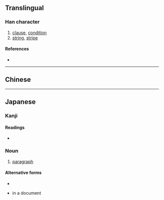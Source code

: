 {{character info/new}}
{{also|條}}
==Translingual==

===Han character===
{{Han char|rn=75|rad=木|as=03|sn=7|four=|canj=HED|ids=⿱夂木}}

# [[clause]], [[condition]]
# [[string]], [[stripe]]

====References====
* {{Han ref|kx=0513.011|dkj=14486|hdz=21161.080|uh=6761|ud=26465}}

----

==Chinese==
{{zh-see|條|sv}}

----

==Japanese==

===Kanji===
{{ja-kanji|grade=5|rs=木03}}

====Readings====
* {{ja-readings|goon=[[じょう]] (jō)< [[でう]] (deu)|kanon=[[ちょう]] (chō) {{non-joyo-reading}}|kun=[[えだ]] (eda), [[すじ]] (suji)}}

===Noun===
{{ja-noun|くだり|kyu=條}}

# [[paragraph]]

====Alternative forms====
* {{l|ja|件}}

{{ja-noun|じょう|kyu=條|hhira=でう}}

* {{l|ja|article}} in a document